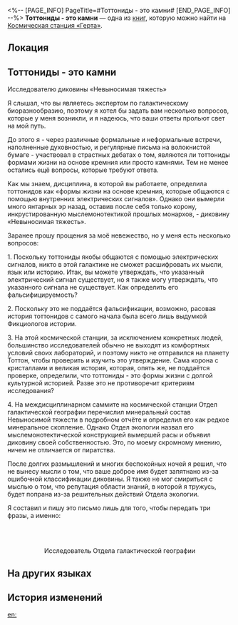 <%-- [PAGE_INFO]
PageTitle=#Тоттониды - это камни#
[END_PAGE_INFO] --%>
{{Дополнить}}
{{Книга Инфобокс
|id           = 145
|Название     = 
|Изображение  = Журнал с КСГ.png
|Мир          = Космическая станция «Герта»
|Томов        = 1
|Автор        = <!--нужно добавить-->
|Описание     = Резкий комментарий о тоттонидах от исследователя из Отдела галактической географии. На экране устройства появляется сообщение «Вы были заблокированы», указывающая на то, что это сообщение не было отправлено.
|Том1         = {{tx}}
|Источник1    = {{tx|Отсутствует источник}}
|Персонажи    = 
|Фракции      = 
}}
'''Тоттониды - это камни''' — одна из [[Книги|книг]], которую можно найти на [[Космическая станция «Герта»]].

==Локация==
{{Отметка карты|<!--название карты-->|<!--id отметки-->}}

==Тоттониды - это камни==
Исследователю диковины «Невыносимая тяжесть»

Я слышал, что вы являетесь экспертом по галактическому биоразнообразию, поэтому я хотел бы задать вам несколько вопросов, которые у меня возникли, и я надеюсь, что ваши ответы прольют свет на мой путь.

До этого я - через различные формальные и неформальные встречи, наполненные духовностью, и регулярные письма на волокнистой бумаге - участвовал в страстных дебатах о том, являются ли тоттониды формами жизни на основе кремния или просто камнями. Тем не менее остались ещё вопросы, которые требуют ответа.

Как мы знаем, дисциплина, в которой вы работаете, определила тоттонидов как «формы жизни на основе кремния, которые общаются с помощью внутренних электрических сигналов». Однако они вымерли много янтарных эр назад, оставив после себя только корону, инкрустированную мыслемонотектикой прошлых монархов, - диковину «Невыносимая тяжесть».

Заранее прошу прощения за моё невежество, но у меня есть несколько вопросов:

1. Поскольку тоттониды якобы общаются с помощью электрических сигналов, никто в этой галактике не сможет расшифровать их мысли, язык или историю. Итак, вы можете утверждать, что указанный электрический сигнал существует, но я также могу утверждать, что указанного сигнала не существует. Как определить его фальсифицируемость?

2. Поскольку это не поддаётся фальсификации, возможно, расовая история тоттонидов с самого начала была всего лишь выдумкой Фикциологов истории.

3. На этой космической станции, за исключением конкретных людей, большинство исследователей обычно не выходят из комфортных условий своих лабораторий, и поэтому никто не отправился на планету Тоттон, чтобы проверить и изучить это утверждение. Сама корона с кристаллами и великая история, которая, опять же, не поддаётся проверке, определили, что тоттониды - это формы жизни с долгой культурной историей. Разве это не противоречит критериям исследования?

4. На междисциплинарном саммите на космической станции Отдел галактической географии перечислил минеральный состав Невыносимой тяжести в подробном отчёте и определил его как редкое минеральное скопление. Однако Отдел экологии назвал его мыслемонотектической конструкцией вымершей расы и объявил диковину своей собственностью. Это, по моему скромному мнению, ничем не отличается от пиратства.

После долгих размышлений и многих беспокойных ночей я решил, что не вынесу мысли о том, что ваше доброе имя будет запятнано из-за ошибочной классификации диковины. Я также не мог смириться с мыслью о том, что репутация области знаний, в которой я тружусь, будет попрана из-за решительных действий Отдела экологии.

Я составил и пишу это письмо лишь для того, чтобы передать три фразы, а именно:

<div align="center">{{Цвет|Огненный|Тоттониды - это ё***** камни!}}<br />
{{Цвет|Огненный|Тоттониды - это ё***** камни!}}<br />
{{Цвет|Огненный|Тоттониды - это ё***** камни!}}

Исследователь Отдела галактической географии</div>

==На других языках==
{{На других языках
|en   = Tottonids Are Rocks
|zhs  = 约特伍德体是石头
|zht  = 約特伍德體是石頭
|ja   = ヨートン体は石である
|ko   = 토튼족은 돌맹이
|es   = Los tottónidos son rocas
|fr   = Les Tottonides sont des pierres
|ru   = Тоттониды - это камни
|th   = Tottonid เป็นก้อนหิน
|vi   = Tottonid Là Viên Đá
|de   = Tottoniden sind Steine
|id   = Tottonid adalah Batu
|pt   = Tottonids São Pedras
}}

==История изменений==
{{История изменений|3.5}}

[[en:]]